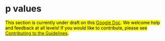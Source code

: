 # p values {#pvalues}

<mark>
This section is currently under draft on this [Google Doc](https://docs.google.com/document/d/1Qn-aNgOlQhbY4v3anI1EuX9PDOzETLGzg1QZmjxvgpM).
We welcome help and feedback at all levels!
If you would like to contribute, please see
[Contributing to the Guidelines](https://github.com/transparentstats/guidelines/wiki/Contributing-to-the-Guidelines).
</mark>
